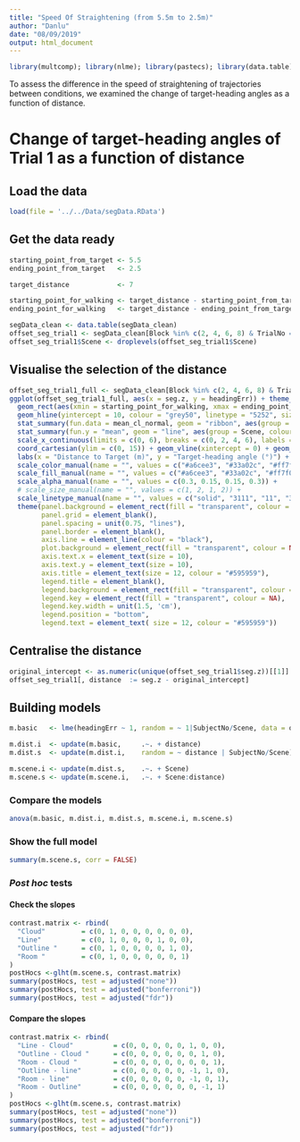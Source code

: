 ```yaml
---
title: "Speed Of Straightening (from 5.5m to 2.5m)"
author: "Danlu"
date: "08/09/2019"
output: html_document
---
```


```r
library(multcomp); library(nlme); library(pastecs); library(data.table); library(ggplot2)
```

To assess the difference in the speed of straightening of trajectories between conditions, we examined the change of target-heading angles as a function of distance.

# Change of target-heading angles of Trial 1 as a function of distance 
## Load the data
```r
load(file = '../../Data/segData.RData')
```

## Get the data ready
```r
starting_point_from_target <- 5.5
ending_point_from_target   <- 2.5

target_distance            <- 7

starting_point_for_walking <- target_distance - starting_point_from_target
ending_point_for_walking   <- target_distance - ending_point_from_target

segData_clean <- data.table(segData_clean)
offset_seg_trial1 <- segData_clean[Block %in% c(2, 4, 6, 8) & TrialNo == 1 & seg.z >= starting_point_for_walking & seg.z <= ending_point_for_walking]
offset_seg_trial1$Scene <- droplevels(offset_seg_trial1$Scene)
```

## Visualise the selection of the distance
```r
offset_seg_trial1_full <- segData_clean[Block %in% c(2, 4, 6, 8) & TrialNo == 1]
ggplot(offset_seg_trial1_full, aes(x = seg.z, y = headingErr)) + theme_bw() +
  geom_rect(aes(xmin = starting_point_for_walking, xmax = ending_point_for_walking, ymin = 0, ymax = Inf), fill = "grey90") +
  geom_hline(yintercept = 10, colour = "grey50", linetype = "5252", size = 1, show.legend = FALSE) + 
  stat_summary(fun.data = mean_cl_normal, geom = "ribbon", aes(group = Scene, fill = Scene, alpha = Scene), show.legend = FALSE) + 
  stat_summary(fun.y = "mean", geom = "line", aes(group = Scene, colour = Scene, linetype = Scene), size = 1) +
  scale_x_continuous(limits = c(0, 6), breaks = c(0, 2, 4, 6), labels = c(7, 5, 3, 1)) +
  coord_cartesian(ylim = c(0, 15)) + geom_vline(xintercept = 0) + geom_hline(yintercept = 0) +
  labs(x = "Distance to Target (m)", y = "Target-heading angle (°)") +
  scale_color_manual(name = "", values = c("#a6cee3", "#33a02c", "#ff7f00", "#6a3d9a")) + #red: "#d7191c", orange: "#fdae61", light blue: "#abd9e9", blue: "#2c7bb6"
  scale_fill_manual(name = "", values = c("#a6cee3", "#33a02c", "#ff7f00", "#6a3d9a")) +
  scale_alpha_manual(name = "", values = c(0.3, 0.15, 0.15, 0.3)) +
  # scale_size_manual(name = "", values = c(1, 2, 1, 2)) +
  scale_linetype_manual(name = "", values = c("solid", "3111", "11", "31")) +
  theme(panel.background = element_rect(fill = "transparent", colour = NA),
        panel.grid = element_blank(),
        panel.spacing = unit(0.75, "lines"),
        panel.border = element_blank(),
        axis.line = element_line(colour = "black"),
        plot.background = element_rect(fill = "transparent", colour = NA),
        axis.text.x = element_text(size = 10),
        axis.text.y = element_text(size = 10),
        axis.title = element_text(size = 12, colour = "#595959"),
        legend.title = element_blank(),
        legend.background = element_rect(fill = "transparent", colour = NA),
        legend.key = element_rect(fill = "transparent", colour = NA),
        legend.key.width = unit(1.5, 'cm'),
        legend.position = "bottom",
        legend.text = element_text( size = 12, colour = "#595959"))
```

## Centralise the distance
```r
original_intercept <- as.numeric(unique(offset_seg_trial1$seg.z))[[1]]
offset_seg_trial1[, distance  := seg.z - original_intercept]
```

## Building models
```r
m.basic   <- lme(headingErr ~ 1, random = ~ 1|SubjectNo/Scene, data = offset_seg_trial1, method = "ML", na.action = na.exclude, control = list(opt="optim"))

m.dist.i  <- update(m.basic,     .~. + distance)
m.dist.s  <- update(m.dist.i,    random = ~ distance | SubjectNo/Scene)

m.scene.i <- update(m.dist.s,    .~. + Scene)
m.scene.s <- update(m.scene.i,   .~. + Scene:distance)
```

### Compare the models
```r
anova(m.basic, m.dist.i, m.dist.s, m.scene.i, m.scene.s)
```

### Show the full model
```r
summary(m.scene.s, corr = FALSE)
```

### *Post hoc* tests
#### Check the slopes
```r
contrast.matrix <- rbind(
  "Cloud"         = c(0, 1, 0, 0, 0, 0, 0, 0),
  "Line"          = c(0, 1, 0, 0, 0, 1, 0, 0),
  "Outline "      = c(0, 1, 0, 0, 0, 0, 1, 0),
  "Room "         = c(0, 1, 0, 0, 0, 0, 0, 1)
)
postHocs <-glht(m.scene.s, contrast.matrix) 
summary(postHocs, test = adjusted("none"))
summary(postHocs, test = adjusted("bonferroni"))
summary(postHocs, test = adjusted("fdr"))
```

#### Compare the slopes
```r
contrast.matrix <- rbind(
  "Line - Cloud"          = c(0, 0, 0, 0, 0, 1, 0, 0),
  "Outline - Cloud "      = c(0, 0, 0, 0, 0, 0, 1, 0),
  "Room - Cloud "         = c(0, 0, 0, 0, 0, 0, 0, 1),
  "Outline - line"        = c(0, 0, 0, 0, 0, -1, 1, 0),
  "Room - line"           = c(0, 0, 0, 0, 0, -1, 0, 1),
  "Room - Outline"        = c(0, 0, 0, 0, 0, 0, -1, 1) 
)
postHocs <-glht(m.scene.s, contrast.matrix)
summary(postHocs, test = adjusted("none"))
summary(postHocs, test = adjusted("bonferroni"))
summary(postHocs, test = adjusted("fdr"))
```




